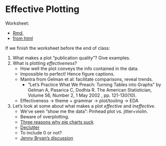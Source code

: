 # Effective Plotting

Worksheet: 

- [Rmd](https://github.com/STAT545-UBC/Classroom/blob/master/notes/cm013-exercise.Rmd), 
- [from html](http://stat545.com/Classroom/notes/cm013-exercise.nb.html)

If we finish the worksheet before the end of class:

1. What makes a plot "publication quality"? Give examples.
2. What is plotting _effectiveness_?
    - How well the plot conveys the info contained in the data. 
    - Impossible to perfect! Hence figure captions.
    - Mantra from Gelman et al: facilitate comparisons, reveal trends.
        - "Let's Practice What We Preach: Turning Tables into Graphs" by Gelman A, Pasarica C, Dodhia R. The American Statistician, Volume 56, Number 2, 1 May 2002 , pp. 121-130(10).
    - Effectiveness -> theme + grammar -> plot/tooling -> EDA
3. Let's look at some about what makes a plot _effective_ and _ineffective_.
    - We've seen "show me the data": Pinhead plot vs. jitter+violin.
    - Beware of overplotting.
    - [Three reasons why pie charts suck](https://www.richardhollins.com/blog/why-pie-charts-suck/)
    - [Declutter](http://stat545.com/block015_graph-dos-donts.html#do-make-the-data-stand-out)
    - To include 0 or not?
    - [Jenny Bryan's discussion](http://stat545.com/block015_graph-dos-donts.html)
